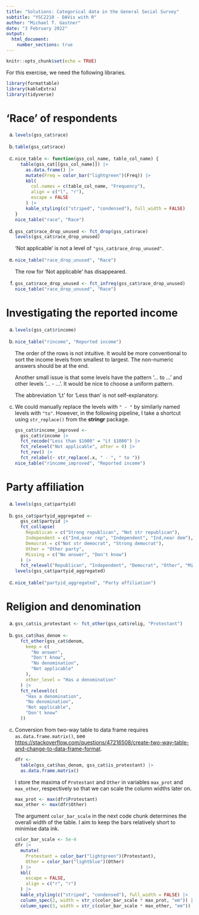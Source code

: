 ```yaml
---
title: "Solutions: Categorical data in the General Social Survey"
subtitle: "YSC2210 - DAVis with R"
author: "Michael T. Gastner"
date: "3 February 2022"
output:
  html_document:
    number_sections: true
---
```


```r
knitr::opts_chunk$set(echo = TRUE)
```

For this exercise, we need the following libraries.

```r
library(formattable)
library(kableExtra)
library(tidyverse)
```


# 'Race' of respondents

(a)

    ```r
    levels(gss_cat$race)
    ```

(b)

    ```r
    table(gss_cat$race)
    ```

(c)

    ```r
    nice_table <- function(gss_col_name, table_col_name) {
      table(gss_cat[[gss_col_name]]) |>
        as.data.frame() |>
        mutate(Freq = color_bar("lightgreen")(Freq)) |>
        kbl(
          col.names = c(table_col_name, "Frequency"),
          align = c("l", "r"),
          escape = FALSE
        ) |>
        kable_styling(c("striped", "condensed"), full_width = FALSE)
    }
    nice_table("race", "Race")
    ```

(d)

    ```r
    gss_cat$race_drop_unused <- fct_drop(gss_cat$race)
    levels(gss_cat$race_drop_unused)
    ```

    'Not applicable' is not a level of `"gss_cat$race_drop_unused"`.
(e)

    ```r
    nice_table("race_drop_unused", "Race")
    ```

    The row for 'Not applicable' has disappeared.
(f)

    ```r
    gss_cat$race_drop_unused <- fct_infreq(gss_cat$race_drop_unused)
    nice_table("race_drop_unused", "Race")
    ```


# Investigating the reported income

(a)

    ```r
    levels(gss_cat$rincome)
    ```

(b)

    ```r
    nice_table("rincome", "Reported income")
    ```
    
    The order of the rows is not intuitive.
    It would be more conventional to sort the income levels from smallest to
    largest.
    The non-numeric answers should be at the end.
    
    Another small issue is that some levels have the pattern '... to ...' and
    other levels '... - ...'.
    It would be nice to choose a uniform pattern.
    
    The abbreviation 'Lt' for 'Less than' is not self-explanatory.

(c)

     We could manually replace the levels with `" - "` by similarly named
     levels with `"to"`. However, in the following pipeline, I take a shortcut
     using `str_replace()` from the **stringr** package.
     
    ```r
    gss_cat$rincome_improved <-
      gss_cat$rincome |>
      fct_recode("Less than $1000" = "Lt $1000") |>
      fct_relevel("Not applicable", after = 0) |>
      fct_rev() |>
      fct_relabel(~ str_replace(.x, " - ", " to "))
    nice_table("rincome_improved", "Reported income")
    ```


# Party affiliation

(a)

    ```r
    levels(gss_cat$partyid)
    ```

(b)

    ```r
    gss_cat$partyid_aggregated <-
      gss_cat$partyid |>
      fct_collapse(
        Republican = c("Strong republican", "Not str republican"),
        Independent = c("Ind,near rep", "Independent", "Ind,near dem"),
        Democrat = c("Not str democrat", "Strong democrat"),
        Other = "Other party",
        Missing = c("No answer", "Don't know")
      ) |>
      fct_relevel("Republican", "Independent", "Democrat", "Other", "Missing")
    levels(gss_cat$partyid_aggregated)
    ```

(c)

    ```r
    nice_table("partyid_aggregated", "Party affiliation")
    ```


# Religion and denomination

(a)

    ```r
    gss_cat$is_protestant <- fct_other(gss_cat$relig, "Protestant")
    ```

(b)

    ```r
    gss_cat$has_denom <-
      fct_other(gss_cat$denom,
        keep = c(
          "No answer",
          "Don't know",
          "No denomination",
          "Not applicable"
        ),
        other_level = "Has a denomination"
      ) |>
      fct_relevel(c(
        "Has a denomination",
        "No denomination",
        "Not applicable",
        "Don't know"
      ))
    ```

(c)

    Conversion from two-way table to data frame requires
    `as.data.frame.matrix()`, see
    <https://stackoverflow.com/questions/47216508/create-two-way-table-and-change-to-data-frame-format>.

    ```r
    dfr <-
      table(gss_cat$has_denom, gss_cat$is_protestant) |>
      as.data.frame.matrix()
    ```

    I store the maxima of `Protestant` and `Other` in variables `max_prot` and
    `max_other`, respectively so that we can scale the column widths later on.
    
    ```r
    max_prot <- max(dfr$Protestant)
    max_other <- max(dfr$Other)
    ```

    The argument `color_bar_scale` in the next code chunk determines the
    overall width of the table.
    I aim to keep the bars relatively short to minimise data ink.
    
    ```r
    color_bar_scale <- 5e-4
    dfr |>
      mutate(
        Protestant = color_bar("lightgreen")(Protestant),
        Other = color_bar("lightblue")(Other)
      ) |>
      kbl(
        escape = FALSE,
        align = c("r", "r")
      ) |>
      kable_styling(c("striped", "condensed"), full_width = FALSE) |>
      column_spec(2, width = str_c(color_bar_scale * max_prot, "em")) |>
      column_spec(3, width = str_c(color_bar_scale * max_other, "em"))
    ```
